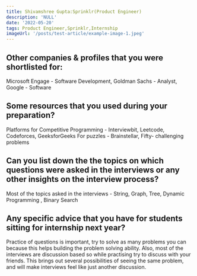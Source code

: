 ```yaml
---
title: Shivamshree Gupta:Sprinklr(Product Engineer)
description: 'NULL' 
date: '2022-05-20'
tags: Product Engineer,Sprinklr,Internship
imageUrl: '/posts/test-article/example-image-1.jpeg'
---
```


## Other companies & profiles that you were shortlisted for:
Microsoft Engage - Software Development, Goldman Sachs - Analyst, Google - Software  

## Some resources that you used during your preparation?
Platforms for Competitive Programming -  Interviewbit, Leetcode, Codeforces, GeeksforGeeks
For puzzles - Brainstellar, Fifty- challenging problems

## Can you list down the the topics on which questions were asked in the interviews or any other insights on the interview process?
Most of the topics asked in the interviews - String, Graph, Tree, Dynamic Programming , Binary Search

## Any specific advice that you have for students sitting for internship next year?
Practice of questions is important, try to solve as many problems you can because this helps building the problem solving ability. Also, most of the interviews are discussion based so while practising try to discuss with your friends. This brings out several possibilities of seeing the same problem, and will make interviews feel like just another discussion.


